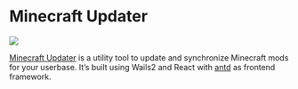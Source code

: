 # Minecraft Updater

<p style={{ "text-align": "center" }}>
  <img
    src={require("@site/static/img/showcase/minecraft-mod-updater.jpg").default}
  />
  <br />
</p>

[Minecraft Updater](https://github.com/Gurkengewuerz/MinecraftModUpdater) is a utility tool to update and synchronize Minecraft mods for your userbase. It’s built using Wails2 and React with [antd](https://ant.design/) as frontend framework.
